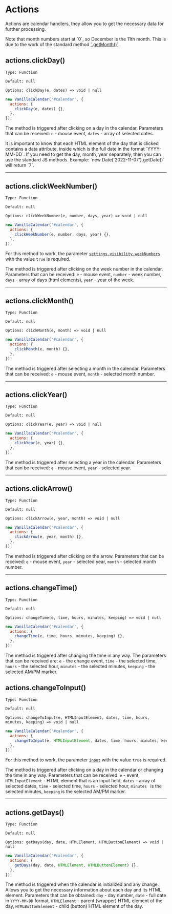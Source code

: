 # Actions

Actions are calendar handlers, they allow you to get the necessary data for further processing.

<Info>
  Note that month numbers start at `0`, so December is the 11th month.
  This is due to the work of the standard method <a href="https://developer.mozilla.org/en-US/docs/Web/JavaScript/Reference/Global_Objects/Date/getMonth" target="_blank" rel="nofollow noreferrer" >`.getMonth()`</a>.
</Info>

## actions.clickDay()

`Type: Function`

`Default: null`

`Options: clickDay(e, dates) => void | null`

```js
new VanillaCalendar('#calendar', {
  actions: {
    clickDay(e, dates) {},
  },
});
```

The method is triggered after clicking on a day in the calendar. Parameters that can be received: `e` - mouse event, `dates` - array of selected dates.

<Info>
  It is important to know that each HTML element of the day that is clicked contains a data attribute, inside which is the full date in the format `YYYY-MM-DD`.
  If you need to get the day, month, year separately, then you can use the standard JS methods.
  Example: `new Date('2022-11-07').getDate()` will return `7`.
</Info>

---

## actions.clickWeekNumber()

`Type: Function`

`Default: null`

`Options: clickWeekNumber(e, number, days, year) => void | null`

```js
new VanillaCalendar('#calendar', {
  actions: {
    clickWeekNumber(e, number, days, year) {},
  },
});
```

For this method to work, the parameter <a href="/docs/reference/additionally/settings#visibility-weeknumbers">`settings.visibility.weekNumbers`</a> with the value `true` is required.

The method is triggered after clicking on the week number in the calendar. Parameters that can be received: `e` - mouse event, `number` - week number, `days` - array of days (html elements), `year` - year of the week.

---

## actions.clickMonth()

`Type: Function`

`Default: null`

`Options: clickMonth(e, month) => void | null`

```js
new VanillaCalendar('#calendar', {
  actions: {
    clickMonth(e, month) {},
  },
});
```

The method is triggered after selecting a month in the calendar. Parameters that can be received: `e` - mouse event, `month` - selected month number.

---

## actions.clickYear()

`Type: Function`

`Default: null`

`Options: clickYear(e, year) => void | null`

```js
new VanillaCalendar('#calendar', {
  actions: {
    clickYear(e, year) {},
  },
});
```

The method is triggered after selecting a year in the calendar. Parameters that can be received: `e` - mouse event, `year` - selected year.

---

## actions.clickArrow()

`Type: Function`

`Default: null`

`Options: clickArrow(e, year, month) => void | null`

```js
new VanillaCalendar('#calendar', {
  actions: {
    clickArrow(e, year, month) {},
  },
});
```

The method is triggered after clicking on the arrow. Parameters that can be received: `e` - mouse event, `year` - selected year, `month` - selected month number.

---

## actions.changeTime()

`Type: Function`

`Default: null`

`Options: changeTime(e, time, hours, minutes, keeping) => void | null`

```js
new VanillaCalendar('#calendar', {
  actions: {
    changeTime(e, time, hours, minutes, keeping) {},
  },
});
```

The method is triggered after changing the time in any way. The parameters that can be received are: `e` - the change event, `time` - the selected time, `hours` - the selected hour, `minutes` - the selected minutes, `keeping` - the selected AM/PM marker.

## actions.changeToInput()

`Type: Function`

`Default: null`

`Options: changeToInput(e, HTMLInputElement, dates, time, hours, minutes, keeping) => void | null`

```js
new VanillaCalendar('#calendar', {
  actions: {
    changeToInput(e, HTMLInputElement, dates, time, hours, minutes, keeping) {},
  },
});
```
For this method to work, the parameter <a href="/docs/reference/main/main-settings#input">`input`</a> with the value `true` is required.

The method is triggered after clicking on a day in the calendar or changing the time in any way.
Parameters that can be received: `e` - event, `HTMLInputElement` - HTML element that is an input field, `dates` - array of selected dates, `time` - selected time, `hours` - selected hour, `minutes ` is the selected minutes, `keeping` is the selected AM/PM marker.

---

## actions.getDays()

`Type: Function`

`Default: null`

`Options: getDays(day, date, HTMLElement, HTMLButtonElement) => void | null`

```js
new VanillaCalendar('#calendar', {
  actions: {
    getDays(day, date, HTMLElement, HTMLButtonElement) {},
  },
});
```

The method is triggered when the calendar is initialized and any change. Allows you to get the necessary information about each day and its HTML element.
Parameters that can be obtained: `day` - day number, `date` - full date in `YYYY-MM-DD` format, `HTMLElement` - parent (wrapper) HTML element of the day, `HTMLButtonElement` - child (button) HTML element of the day.
